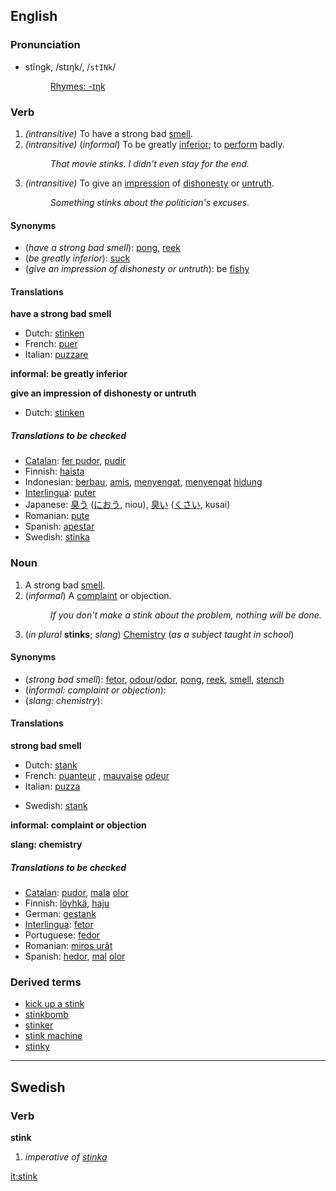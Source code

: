 ==English==
===Pronunciation===
*stĭngk, /stɪŋk/, /<tt>stINk</tt>/
*:[[Rhymes:English:-ɪŋk|Rhymes: -ɪŋk]]

===Verb===
{{irregverb|'''to stink'''|'''[[stinks]]'''|'''[[stank]]'''|'''[[stunk]]'''|'''[[stinking]]'''}}

#''(intransitive)'' To have a strong bad [[smell]].
#''(intransitive)'' (''informal'') To be greatly [[inferior]]; to [[perform]] badly.
#:''That movie stinks.  I didn't even stay for the end.''
#''(intransitive)'' To give an [[impression]] of [[dishonesty]] or [[untruth]].
#:''Something stinks about the politician's excuses.''

====Synonyms====
*(''have a strong bad smell''): [[pong]], [[reek]]
*(''be greatly inferior''): [[suck]]
*(''give an impression of dishonesty or untruth''): be [[fishy]]

====Translations====

'''have a strong bad smell'''
{{top}}
*Dutch: [[stinken]]
*French: [[puer]]
*Italian: [[puzzare]]
{{mid}}
{{bottom}}

'''informal: be greatly inferior'''
{{top}}
{{mid}}
{{bottom}}

'''give an impression of dishonesty or untruth'''
{{top}}
*Dutch: [[stinken]]
{{mid}}
{{bottom}}

=====Translations to be checked=====
<!--Remove this section once all of the translations below have been moved into the tables above.-->
{{checktrans}}

*[[Catalan]]: [[fer pudor]], [[pudir]]
*Finnish: [[haista]]
*Indonesian: [[bau|berbau]], [[amis]], [[sengat|menyengat]], [[sengat|menyengat]] [[hidung]]
*[[Interlingua]]: [[puter]]
*Japanese: [[臭う]] ([[におう]], niou), [[臭い]] ([[くさい]], kusai)
*Romanian: [[pute]]
*Spanish: [[apestar]]
*Swedish: [[stinka]]

===Noun===
{{en-noun|stink|stinks}}

#A strong bad [[smell]].
#(''informal'') A [[complaint]] or objection.
#:''If you don't make a stink about the problem, nothing will be done.''
#(''in plural'' '''stinks'''; ''slang'') [[Chemistry]] (''as a subject taught in school'')

====Synonyms====
*(''strong bad smell''): [[fetor]], [[odour]]/[[odor]], [[pong]], [[reek]], [[smell]], [[stench]]
*(''informal: complaint or objection''):
*(''slang: chemistry''):

====Translations====

'''strong bad smell'''
{{top}}
*Dutch: [[stank]] {{m}}
*French: [[puanteur]] {{f}}, [[mauvais]]e [[odeur]] {{f}}
*Italian: [[puzza]] {{f}}
{{mid}}
*Swedish: [[stank#Swedish|stank]]
{{bottom}}

'''informal: complaint or objection'''
<!--Note: add INFORMAL terms to this table, where these exist-->
{{top}}
{{mid}}
{{bottom}}

'''slang: chemistry'''
<!--Note: add SLANG terms to this table, where these exist-->
{{top}}
{{mid}}
{{bottom}}

=====Translations to be checked=====
<!--Remove this section once all of the translations below have been moved into the tables above.-->
{{checktrans}}

*[[Catalan]]: [[pudor]], [[mala]] [[olor#Catalan|olor]]
*Finnish: [[löyhkä]], [[haju]]
*German: [[gestank]]
*[[Interlingua]]: [[fetor#Interlingua|fetor]]
*Portuguese: [[fedor]] 
*Romanian: [[miros urât]]
*Spanish: [[hedor]],  [[mal]] [[olor#Spanish|olor]]

===Derived terms===
*[[kick up a stink]]
*[[stinkbomb]]
*[[stinker]]
*[[stink machine]]<!-- (rare)-->
*[[stinky]]

----
==Swedish==
===Verb===
'''stink'''

#''imperative of [[stinka]]''

[[it:stink]]